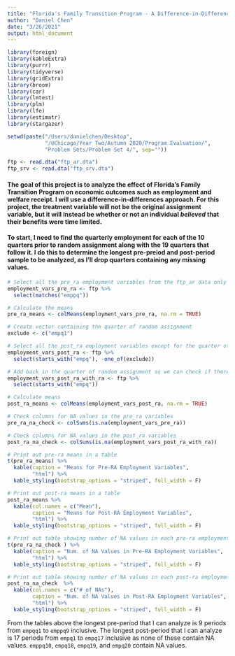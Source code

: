 ```yaml
---
title: "Florida's Family Transition Program - A Difference-in-Differences Analysis"
author: "Daniel Chen"
date: "3/26/2021"
output: html_document
---
```


```r
library(foreign)
library(kableExtra) 
library(purrr)
library(tidyverse)
library(gridExtra)
library(broom)
library(car)
library(lmtest)
library(plm)
library(lfe)
library(estimatr)
library(stargazer)

setwd(paste("/Users/danielchen/Desktop",
            "/UChicago/Year Two/Autumn 2020/Program Evaluation/",
            "Problem Sets/Problem Set 4/", sep=""))

ftp <- read.dta("ftp_ar.dta")
ftp_srv <- read.dta("ftp_srv.dta")
```

#### The goal of this project is to analyze the effect of Florida's Family Transition Program on economic outcomes such as employment and welfare receipt. I will use a difference-in-differences approach. For this project, the treatment variable will not be the original assignment variable, but it will instead be whether or not an individual *believed* that their benefits were time limited.


#### To start, I need to find the quarterly employment for each of the 10 quarters prior to random assignment along with the 19 quarters that follow it. I do this to determine the longest pre-preiod and post-period sample to be analyzed, as I'll drop quarters containing any missing values. 

```r
# Select all the pre_ra employment variables from the ftp_ar data only
employment_vars_pre_ra <- ftp %>%
  select(matches("emppq"))

# Calculate the means 
pre_ra_means <- colMeans(employment_vars_pre_ra, na.rm = TRUE)

# Create vector containing the quarter of random assignment 
exclude <- c("empq1")

# Select all the post_ra employment variables except for the quarter of assignment
employment_vars_post_ra <- ftp %>%
  select(starts_with("empq"), -one_of(exclude))

# Add back in the quarter of random assignment so we can check if there are any NA values 
employment_vars_post_ra_with_ra <- ftp %>%
  select(starts_with("empq"))

# Calculate means
post_ra_means <- colMeans(employment_vars_post_ra, na.rm = TRUE)

# Check columns for NA values in the pre_ra variables 
pre_ra_na_check <- colSums(is.na(employment_vars_pre_ra))

# Check columns for NA values in the post_ra variables
post_ra_na_check <- colSums(is.na(employment_vars_post_ra_with_ra))
```

```r
# Print out pre-ra means in a table
t(pre_ra_means) %>% 
  kable(caption = "Means for Pre-RA Employment Variables",
        "html") %>% 
  kable_styling(bootstrap_options = "striped", full_width = F)

# Print out post-ra means in a table
post_ra_means %>% 
  kable(col.names = c("Mean"), 
        caption = "Means for Post-RA Employment Variables",
        "html") %>% 
  kable_styling(bootstrap_options = "striped", full_width = F)

# Print out table showing number of NA values in each pre-ra employment variable
t(pre_ra_na_check ) %>% 
  kable(caption = "Num. of NA Values in Pre-RA Employment Variables",
        "html") %>% 
  kable_styling(bootstrap_options = "striped", full_width = F)

# Print out table showing number of NA values in each post-ra employment variable
post_ra_na_check  %>% 
  kable(col.names = c("# of NAs"),
        caption = "Num. of NA Values in Post-RA Employment Variables",
        "html") %>% 
  kable_styling(bootstrap_options = "striped", full_width = F)
```

From the tables above the longest pre-period that I can analyze is 9 periods from `empqq1` to `emppq9` inclusive. The longest post-period that I can analyze is 17 periods from `empq1` to `empq17` inclusive as none of these contain NA values. `emppq10`, `empq18`, `empq19`, and `empq20` contain NA values.
